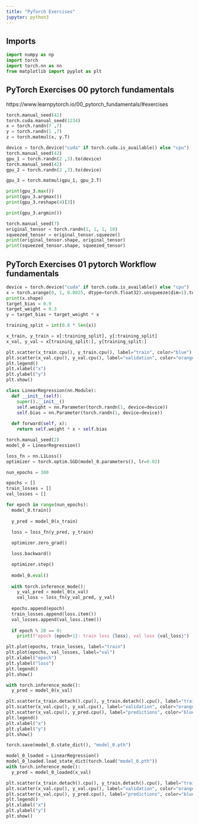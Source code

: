 ```yaml
---
title: "PyTorch Exercises"
jupyter: python3
---
```


## Imports 
```python
import numpy as np
import torch
import torch.nn as nn
from matplotlib import pyplot as plt
```

## PyTorch Exercises 00 pytorch fundamentals
https://www.learnpytorch.io/00_pytorch_fundamentals/#exercises
```python
torch.manual_seed(42)
torch.cuda.manual_seed(1234)
x = torch.randn(7 ,7)
y = torch.randn(1 ,7)
z = torch.matmul(x, y.T)

device = torch.device("cuda" if torch.cuda.is_available() else "cpu")
torch.manual_seed(42)
gpu_1 = torch.randn(2 ,3).to(device)
torch.manual_seed(42)
gpu_2 = torch.randn(2 ,3).to(device)

gpu_3 = torch.matmul(gpu_1, gpu_2.T)

print(gpu_3.max())
print(gpu_3.argmax())
print(gpu_3.reshape(4)[3])

print(gpu_3.argmin())

torch.manual_seed(7)
original_tensor = torch.randn(1, 1, 1, 10)
squeezed_tensor = original_tensor.squeeze()
print(original_tensor.shape, original_tensor)
print(squeezed_tensor.shape, squeezed_tensor)
```

## PyTorch Exercises 01 pytorch Workflow fundamentals
```python
device = torch.device("cuda" if torch.cuda.is_available() else "cpu")
x = torch.arange(0, 1, 0.0025, dtype=torch.float32).unsqueeze(dim=1).to(device)
print(x.shape)
target_bias = 0.9
target_weight = 0.3
y = target_bias + target_weight * x

training_split = int(0.8 * len(x))

x_train, y_train = x[:training_split], y[:training_split]
x_val, y_val = x[training_split:], y[training_split:]

plt.scatter(x_train.cpu(), y_train.cpu(), label="train", color="blue")
plt.scatter(x_val.cpu(), y_val.cpu(), label="validation", color="orange")
plt.legend()
plt.xlabel("x")
plt.ylabel("y")
plt.show()

class LinearRegression(nn.Module):
  def __init__(self):
    super().__init__()
    self.weight = nn.Parameter(torch.randn(1, device=device))
    self.bias = nn.Parameter(torch.randn(1, device=device))
    
  def forward(self, x):
    return self.weight * x + self.bias

torch.manual_seed(2)
model_0 = LinearRegression()

loss_fn = nn.L1Loss()
optimizer = torch.optim.SGD(model_0.parameters(), lr=0.02)

nun_epochs = 300 

epochs = []
train_losses = []
val_losses = []

for epoch in range(nun_epochs):
  model_0.train()
  
  y_pred = model_0(x_train)
  
  loss = loss_fn(y_pred, y_train)

  optimizer.zero_grad()

  loss.backward()

  optimizer.step()
  
  model_0.eval()
  
  with torch.inference_mode():
    y_val_pred = model_0(x_val)
    val_loss = loss_fn(y_val_pred, y_val)
  
  epochs.append(epoch)
  train_losses.append(loss.item())
  val_losses.append(val_loss.item())
  
  if epoch % 20 == 0:
    print(f"epoch {epoch+1}: train loss {loss}, val loss {val_loss}")

plt.plot(epochs, train_losses, label="train")
plt.plot(epochs, val_losses, label="val")
plt.xlabel("epoch")
plt.ylabel("loss")
plt.legend()
plt.show()

with torch.inference_mode():
  y_pred = model_0(x_val)

plt.scatter(x_train.detach().cpu(), y_train.detach().cpu(), label="train", color="green")
plt.scatter(x_val.cpu(), y_val.cpu(), label="validation", color="orange")
plt.scatter(x_val.cpu(), y_pred.cpu(), label="predictions", color="blue")
plt.legend()
plt.xlabel("x")
plt.ylabel("y")
plt.show()

torch.save(model_0.state_dict(), "model_0.pth")

model_0_loaded = LinearRegression()
model_0_loaded.load_state_dict(torch.load("model_0.pth"))
with torch.inference_mode():
  y_pred = model_0_loaded(x_val)

plt.scatter(x_train.detach().cpu(), y_train.detach().cpu(), label="train", color="green")
plt.scatter(x_val.cpu(), y_val.cpu(), label="validation", color="orange")
plt.scatter(x_val.cpu(), y_pred.cpu(), label="predictions", color="blue")
plt.legend()
plt.xlabel("x")
plt.ylabel("y")
plt.show()
```
